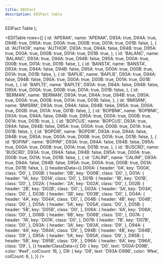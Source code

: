 ```yaml
---
title: EDIFact
description: EDIFact table
---
```

  <span>
    EDIFact Table
  </span>
);


<EDITable
  rows={[
    {
      id: 'APERAK',
      name: 'APERAK',
      D93A: true,
      D94A: true,
      D94B: true,
      D95A: true,
      D00A: true,
      D00B: true,
      D01A: true,
      D01B: false,
    },
    {
      id: 'AUTHOR',
      name: 'AUTHOR',
      D93A: true,
      D94A: false,
      D94B: true,
      D95A: true,
      D00A: true,
      D00B: true,
      D01A: true,
      D01B: true,
    },
    {
      id: 'BALANC',
      name: 'BALANC',
      D93A: true,
      D94A: true,
      D94B: false,
      D95A: true,
      D00A: true,
      D00B: true,
      D01A: true,
      D01B: false,
    },
    {
      id: 'BANSTA',
      name: 'BANSTA',
      D93A: true,
      D94A: false,
      D94B: false,
      D95A: true,
      D00A: true,
      D00B: true,
      D01A: true,
      D01B: false,
    },
    {
      id: 'BAPLIE',
      name: 'BAPLIE',
      D93A: true,
      D94A: false,
      D94B: false,
      D95A: true,
      D00A: true,
      D00B: true,
      D01A: true,
      D01B: true,
    },
    {
      id: 'BAPLTE',
      name: 'BAPLTE',
      D93A: true,
      D94A: false,
      D94B: false,
      D95A: true,
      D00A: true,
      D00B: true,
      D01A: true,
      D01B: false,
    },
    {
      id: 'BERMAN',
      name: 'BERMAN',
      D93A: true,
      D94A: true,
      D94B: true,
      D95A: true,
      D00A: true,
      D00B: true,
      D01A: true,
      D01B: false,
    },
    {
      id: 'BMISRM',
      name: 'BMISRM',
      D93A: true,
      D94A: false,
      D94B: false,
      D95A: true,
      D00A: true,
      D00B: true,
      D01A: true,
      D01B: false,
    },
    {
      id: 'BOPBNK',
      name: 'BOPBNK',
      D93A: true,
      D94A: false,
      D94B: true,
      D95A: true,
      D00A: true,
      D00B: true,
      D01A: true,
      D01B: true,
    },
    {
      id: 'BOPCUS',
      name: 'BOPCUS',
      D93A: true,
      D94A: false,
      D94B: false,
      D95A: true,
      D00A: true,
      D00B: true,
      D01A: true,
      D01B: false,
    },
    {
      id: 'BOPDIR',
      name: 'BOPDIR',
      D93A: true,
      D94A: false,
      D94B: true,
      D95A: true,
      D00A: true,
      D00B: true,
      D01A: true,
      D01B: false,
    },
    {
      id: 'BOPINF',
      name: 'BOPINF',
      D93A: true,
      D94A: false,
      D94B: false,
      D95A: true,
      D00A: true,
      D00B: true,
      D01A: true,
      D01B: true,
    },
    {
      id: 'BUSCRD',
      name: 'BUSCRD',
      D93A: true,
      D94A: false,
      D94B: false,
      D95A: true,
      D00A: true,
      D00B: true,
      D01A: true,
      D01B: false,
    },
    {
      id: 'CALINF',
      name: 'CALINF',
      D93A: true,
      D94A: false,
      D94B: false,
      D95A: true,
      D00A: true,
      D00B: true,
      D01A: true,
      D01B: false,
    },
  ]}
  headersData={{
    D00A: {
      header: '0A',
      key: 'D00A',
      class: 'D0',
    },
    D00B: {
      header: '0B',
      key: 'D00B',
      class: 'D0',
    },
    D01A: {
      header: '1A',
      key: 'D01A',
      class: 'D0',
    },
    D01B: {
      header: '1B',
      key: 'D01B',
      class: 'D0',
    },
    D02A: {
      header: '2A',
      key: 'D02A',
      class: 'D0',
    },
    D02B: {
      header: '2B',
      key: 'D02B',
      class: 'D0',
    },
    D03A: {
      header: '3A',
      key: 'D03A',
      class: 'D0',
    },
    D03B: {
      header: '3B',
      key: 'D03B',
      class: 'D0',
    },
    D04A: {
      header: '4A',
      key: 'D04A',
      class: 'D0',
    },
    D04B: {
      header: '4B',
      key: 'D04B',
      class: 'D0',
    },
    D05A: {
      header: '5A',
      key: 'D05A',
      class: 'D0',
    },
    D05B: {
      header: '5B',
      key: 'D05B',
      class: 'D0',
    },
    D06A: {
      header: '6A',
      key: 'D06A',
      class: 'D0',
    },
    D06B: {
      header: '6B',
      key: 'D06B',
      class: 'D0',
    },
    D07A: {
      header: '7A',
      key: 'D07A',
      class: 'D0',
    },
    D07B: {
      header: '7B',
      key: 'D07B',
      class: 'D0',
    },
    D93A: {
      header: '3A',
      key: 'D93A',
      class: 'D9',
    },
    D94A: {
      header: '4A',
      key: 'D94A',
      class: 'D9',
    },
    D94B: {
      header: '4B',
      key: 'D94B',
      class: 'D9',
    },
    D95A: {
      header: '5A',
      key: 'D95A',
      class: 'D9',
    },
    D95B: {
      header: '5B',
      key: 'D95B',
      class: 'D9',
    },
    D96A: {
      header: '6A',
      key: 'D96A',
      class: 'D9',
    },
  }}
  headerClassData={{
    D0: {
      key: 'D0',
      text: 'D00A-D09B',
      color: '#eef',
      colCount: 16,
    },
    D9: {
      key: 'D9',
      text: 'D93A-D99B',
      color: '#fee',
      colCount: 6,
    },
  }}
/>